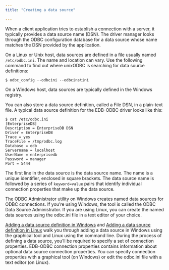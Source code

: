 ```yaml
---
title: "Creating a data source"

---
```


When a client application tries to establish a connection with a server, it typically provides a data source name (DSN). The driver manager looks through the ODBC configuration database for a data source whose name matches the DSN provided by the application.

On a Linux or Unix host, data sources are defined in a file usually named `/etc/odbc.ini`. The name and location can vary. Use the following command to find out where unixODBC is searching for data source definitions:

`$ odbc_config --odbcini --odbcinstini`

On a Windows host, data sources are typically defined in the Windows registry.

You can also store a data source definition, called a File DSN, in a plain-text file. A typical data source definition for the EDB-ODBC driver looks like this:

```text
$ cat /etc/odbc.ini
[EnterpriseDB]
Description = EnterpriseDB DSN
Driver = EnterpriseDB
Trace = yes
TraceFile = /tmp/odbc.log
Database = edb
Servername = localhost
UserName = enterprisedb
Password = manager
Port = 5444
```

The first line in the data source is the data source name. The name is a unique identifier, enclosed in square brackets. The data source name is followed by a series of `keyword=value` pairs that identify individual connection properties that make up the data source.

The ODBC Administrator utility on Windows creates named data sources for ODBC connections. If you’re using Windows, the tool is called the ODBC Data Source Administrator. If you are using Linux, you can create the named data sources using the odbc.ini file in a text editor of your choice.

[Adding a data source definition in Windows](05_edb-odbc_connection_properties/#adding-a-data-source-definition-in-windows) and [Adding a data source definition in Linux](05_edb-odbc_connection_properties/#adding-a-data-source-definition-in-linux) walk you through adding a data source in Windows using the graphical tool and Linux using the command line. During the process of defining a data source, you’ll be required to specify a set of connection properties. EDB-ODBC connection properties contains information about optional data source connection properties. You can specify connection properties with a graphical tool (on Windows) or edit the odbc.ini file with a text editor (on Linux).
